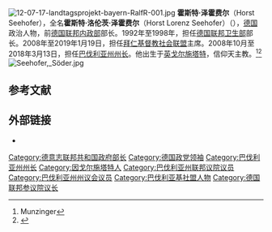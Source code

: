 {{noteTA
|1=zh-hans:泽霍费尔;zh-tw:傑霍夫;zh-hk:施海佛
|2=zh-hans:拜仁;zh-tw:巴伐利亞;zh-hk:拜仁;
|3=zh-hans:巴伐利亚;zh-tw:巴伐利亞;zh-hk:拜仁;
|4=zh-hans:州;zh-hant:州;zh-tw:邦;
|5=zh-hans:联邦;zh-hant:聯邦;
}}
[[File:12-07-17-landtagsprojekt-bayern-RalfR-001.jpg|right]]
'''霍斯特·泽霍费尔'''（Horst Seehofer），全名'''霍斯特·洛伦茨·泽霍费尔'''（Horst Lorenz Seehofer）（{{bd|1949年|7月4日}}），[[德国|德国]]政治人物，前[[德国联邦内政部|德国联邦内政部]]部长。1992年至1998年，担任[[德国联邦卫生部|德国联邦卫生部]]部长。2008年至2019年1月19日，担任[[拜仁基督教社会联盟|拜仁基督教社会联盟]]主席。2008年10月至2018年3月13日，担任[[巴伐利亚州州长|巴伐利亚州州长]]。他出生于[[英戈尔施塔特|英戈尔施塔特]]，信仰天主教。<ref name="Munzinger">Munzinger</ref><ref>{{cite web|url= http://www.spiegel.de/politik/deutschland/0,1518,488674,00.html|title= Seehofer ist wieder Vater geworden|publisher= Spiegel Online|date= 2007-06-14|accessdate= 2011-11-02}}</ref>
[[File:Seehofer,_Söder.jpg|thumb]]
==参考文献==
{{Reflist}}

{{Commons|Horst Seehofer}}

== 外部链接 ==
* {{DNB-Portal|119526069}}

{{德國聯邦總統}}
{{Authority control}}
{{DEFAULTSORT:seehofer}}
[[Category:德意志联邦共和国政府部长|Category:德意志联邦共和国政府部长]]
[[Category:德国政党领袖|Category:德国政党领袖]]
[[Category:巴伐利亚州州长|Category:巴伐利亚州州长]]
[[Category:因戈尔施塔特人|Category:因戈尔施塔特人]]
[[Category:巴伐利亚州联邦议院议员|Category:巴伐利亚州联邦议院议员]]
[[Category:巴伐利亚州州议会议员|Category:巴伐利亚州州议会议员]]
[[Category:巴伐利亚基社盟人物|Category:巴伐利亚基社盟人物]]
[[Category:德国联邦参议院议长|Category:德国联邦参议院议长]]
{{germany-poli-bio-stub}}